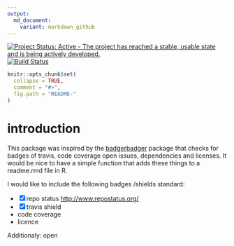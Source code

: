 ```yaml
---
output:
  md_document:
    variant: markdown_github
---
```

[![Project Status: Active - The project has reached a stable, usable state and is being actively developed.](http://www.repostatus.org/badges/latest/active.svg)](http://www.repostatus.org/#active)
[![Build Status](https://travis-ci.org/RMHogervorst/badgecreatr.svg?branch=master)](https://travis-ci.org/RMHogervorst/badgecreatr)

<!-- README.md is generated from README.Rmd. Please edit that file -->

```r
knitr::opts_chunk$set(
  collapse = TRUE,
  comment = "#>",
  fig.path = "README-"
)
```

# introduction
This package was inspired by the [badgerbadger](https://github.com/badges/badgerbadgerbadger) package that checks for badges of travis, code coverage open issues, dependencies and licenses.
It would be nice to have a simple function that adds these things to a readme.rmd file in R.


I would like to include the following badges /shields standard:

- [x] repo status <http://www.repostatus.org/>
- [x] travis shield
- code coverage
- licence 


Additionaly:
open 
